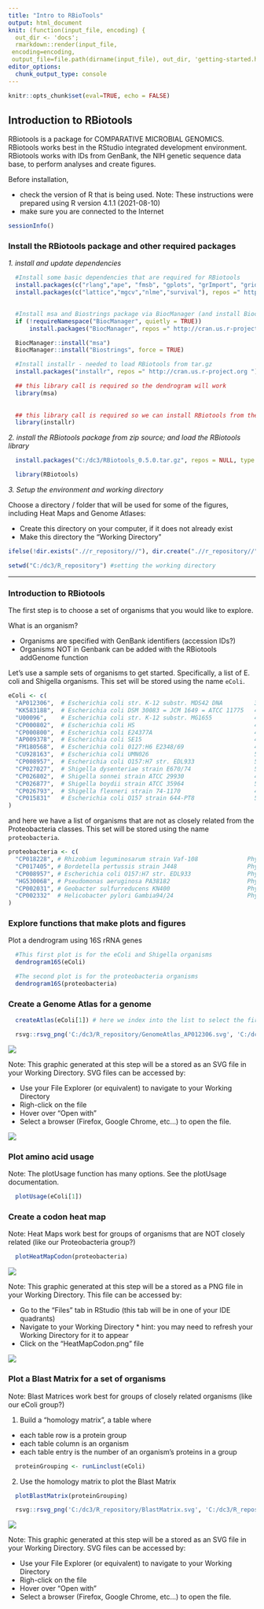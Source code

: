 ```yaml
---
title: "Intro to RBioTools"
output: html_document
knit: (function(input_file, encoding) {
  out_dir <- 'docs';
  rmarkdown::render(input_file,
 encoding=encoding,
 output_file=file.path(dirname(input_file), out_dir, 'getting-started.html'))})
editor_options:
  chunk_output_type: console
---
```


```r
knitr::opts_chunk$set(eval=TRUE, echo = FALSE)
```

## Introduction to RBiotools

RBiotools is a package for COMPARATIVE MICROBIAL GENOMICS. RBiotools works best in the RStudio integrated development environment. RBiotools works with IDs from GenBank, the NIH genetic sequence data base, to perform analyses and create figures.

Before installation,

  *   check the version of R that is being used. Note: These instructions were prepared using R version 4.1.1 (2021-08-10)
  *   make sure you are connected to the Internet


```r

sessionInfo()

```


### Install the RBiotools package and other required packages

_1. install and update dependencies_

```r

  #Install some basic dependencies that are required for RBiotools
  install.packages(c("rlang","ape", "fmsb", "gplots", "grImport", "gridExtra", "msa", "pheatmap", "RCurl", "rentrez", "seqinr"), repos =" http://cran.us.r-project.org ")
  install.packages(c("lattice","mgcv","nlme","survival"), repos =" http://cran.us.r-project.org ")

  
  #Install msa and Biostrings package via BiocManager (and install BiocManager if it is not already installed)
  if (!requireNamespace("BiocManager", quietly = TRUE))
      install.packages("BiocManager", repos =" http://cran.us.r-project.org ")

  BiocManager::install("msa")
  BiocManager::install("Biostrings", force = TRUE)

  #Install installr - needed to load RBiotools from tar.gz
  install.packages("installr", repos =" http://cran.us.r-project.org ")

```


```r

  ## this library call is required so the dendrogram will work
  library(msa) 
  
  
  ## this library call is required so we can install RBiotools from the zip source
  library(installr) 


```


_2. install the RBiotools package from zip source; and load the RBiotools library_

```r

  install.packages("C:/dc3/RBiotools_0.5.0.tar.gz", repos = NULL, type = "source")

```

```r

  library(RBiotools) 

```


_3. Setup the environment and working directory_

Choose a directory / folder that will be used for some of the figures, including Heat Maps and Genome Atlases:

*   Create this directory on your computer, if it does not already exist
*   Make this directory the "Working Directory"

```r

ifelse(!dir.exists(".//r_repository//"), dir.create(".//r_repository//"), "Folder exists already")

setwd("C:/dc3/R_repository") #setting the working directory

```

**********************************************************************************

### Introduction to RBiotools

The first step is to choose a set of organisms that you would like to explore.

What is an organism?

*   Organisms are specified with GenBank identifiers (accession IDs?)
*   Organisms NOT in Genbank can be added with the RBiotools addGenome function

Let's use a sample sets of organisms to get started. Specifically, a list of E. coli and Shigella organisms. This set will be stored using the name `eColi`.

```r
eColi <- c(
  "AP012306",  # Escherichia coli str. K-12 substr. MDS42 DNA         3.976 Mb - smallest chromosome
  "KK583188",  # Escherichia coli DSM 30083 = JCM 1649 = ATCC 11775   4.907 Mb - type strain scaffold
  "U00096",    # Escherichia coli str. K-12 substr. MG1655            4.642 Mb - first E. coli genome sequenced
  "CP000802",  # Escherichia coli HS                                  4.644 Mb - group A representative, commensal
  "CP000800",  # Escherichia coli E24377A                             4.980 Mb - group B1 representative
  "AP009378",  # Escherichia coli SE15                                4.717 Mb - group B2 representative, commensal
  "FM180568",  # Escherichia coli 0127:H6 E2348/69                    4.966 Mb - group B2 representative, enteropathogenic
  "CU928163",  # Escherichia coli UMN026                              5.202 Mb - group D representative
  "CP008957",  # Escherichia coli O157:H7 str. EDL933                 5.547 Mp - group E representative
  "CP027027",  # Shigella dysenteriae strain E670/74                  5.037 Mb - Shigella dysenteria representative
  "CP026802",  # Shigella sonnei strain ATCC 29930                    4.975 Mb - Shigella sonnei representative
  "CP026877",  # Shigella boydii strain ATCC 35964                    5.129 Mb - Shigella boydii representative
  "CP026793",  # Shigella flexneri strain 74-1170                     4.734 Mb - Shigella flexneri representative
  "CP015831"   # Escherichia coli O157 strain 644-PT8                 5.831 Mb - largest chromosome
)
```

and here we have a list of organisms that are not as closely related from the Proteobacteria classes. This set will be stored using the name `proteobacteria`.

```r
proteobacteria <- c(
  "CP018228", # Rhizobium leguminosarum strain Vaf-108              Phylum: Proteobacteria (alpha)
  "CP017405", # Bordetella pertussis strain J448                    Phylum: Proteobacteria (beta)
  "CP008957", # Escherichia coli O157:H7 str. EDL933                Phylum: Proteobacteria (gamma)
  "HG530068", # Pseudomonas aeruginosa PA38182                      Phylum: Proteobacteria (gamma)
  "CP002031", # Geobacter sulfurreducens KN400                      Phylum: Proteobacteria (delta)
  "CP002332"  # Helicobacter pylori Gambia94/24                     Phylum: Proteobacteria (epsilon)
)
```


### Explore functions that make plots and figures

Plot a dendrogram using 16S rRNA genes
```r
  
  #This first plot is for the eColi and Shigella organisms
  dendrogram16S(eColi)

  #The second plot is for the proteobacteria organisms
  dendrogram16S(proteobacteria)

```


### Create a Genome Atlas for a genome

```r

  createAtlas(eColi[1]) # here we index into the list to select the first item, AP012306.

```

```r

  rsvg::rsvg_png('C:/dc3/R_repository/GenomeAtlas_AP012306.svg', 'C:/dc3/R_repository/GenomeAtlas_AP012306.png', width = 800)

```

![](C:/dc3/R_repository/GenomeAtlas_AP012306.png)

Note: This graphic generated at this step will be a stored as an SVG file in your Working Directory. SVG files can be accessed by:

  *   Use your File Explorer (or equivalent) to navigate to your Working Directory
  *   Righ-click on the file
  *   Hover over "Open with"
  *   Select a browser (Firefox, Google Chrome, etc...) to open the file.

![](C:/dc3/R_repository/genome-atlas-reference-image.png)

### Plot amino acid usage
Note: The plotUsage function has many options. See the plotUsage documentation.
```r

  plotUsage(eColi[1])

```




### Create a codon heat map
Note: Heat Maps work best for groups of organisms that are NOT closely related (like our Proteobacteria group?)
```r

  plotHeatMapCodon(proteobacteria)

```

![](C:/dc3/R_repository/HeatMapCodon.png)

Note: This graphic generated at this step will be a stored as a PNG file in your Working Directory. This file can be accessed by:

  *   Go to the "Files" tab in RStudio (this tab will be in one of your IDE quadrants)
  *   Navigate to your Working Directory
    *   hint: you may need to refresh your Working Directory for it to appear
  *   Click on the "HeatMapCodon.png" file
  
![](C:/dc3/R_repository/heat-codon-reference-image.png)


### Plot a Blast Matrix for a set of organisms
Note: Blast Matrices work best for groups of closely related organisms (like our eColi group?)

1. Build a "homology matrix", a table where

  *   each table row is a protein group
  *   each table column is an organism
  *   each table entry is the number of an organism's proteins in a group

```r

  proteinGrouping <- runLinclust(eColi)

```


2. Use the homology matrix to plot the Blast Matrix
```r

  plotBlastMatrix(proteinGrouping)

```

```r

  rsvg::rsvg_png('C:/dc3/R_repository/BlastMatrix.svg', 'C:/dc3/R_repository/BlastMatrix.png', width = 800)

```

![](C:/dc3/R_repository/BlastMatrix.png)

Note: This graphic generated at this step will be a stored as an SVG file in your Working Directory. SVG files can be accessed by:

  *   Use your File Explorer (or equivalent) to navigate to your Working Directory
  *   Righ-click on the file
  *   Hover over "Open with"
  *   Select a browser (Firefox, Google Chrome, etc...) to open the file.
    











